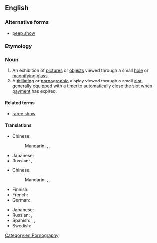 {{also|peep show}}
==English==

===Alternative forms===
* [[peep show]]

===Etymology===
{{compound|en|peep|show}}

===Noun===
{{en-noun}}
{{wikipedia}}

# An exhibition of [[picture]]s or [[object]]s viewed through a small [[hole]] or [[magnifying glass]].
# A [[titillating]] or [[pornographic]] display viewed through a small [[slot]], generally equipped with a [[timer]] to automatically close the slot when [[payment]] has expired.

====Related terms====
* [[raree show]]

====Translations====
{{trans-top|exhibition}}
* Chinese:
*: Mandarin: {{t+|cmn|西洋景|tr=xīyángjǐng|sc=Hani}}, {{t+|cmn|西洋鏡|sc=Hani}}, {{t+|cmn|西洋镜|tr=xīyángjìng|sc=Hani}}
{{trans-mid}}
* Japanese: {{t|ja|ピープショー|tr=pīpushō|sc=Jpan}}
* Russian: {{t|ru|пипшо́у|n}}, {{t+|ru|пип-шо́у|n}}
{{trans-bottom}}

{{trans-top|sex show}}
* Chinese:
*: Mandarin: {{t+|cmn|西洋景|tr=xīyángjǐng|sc=Hani}}, {{t+|cmn|西洋鏡|sc=Hani}}, {{t+|cmn|西洋镜|tr=xīyángjìng|sc=Hani}}
* Finnish: {{t+|fi|peepshow|sc=Cyrl}}
* French: {{t+|fr|peep show|m}}
* German: {{t+|de|Peepshow|f}}
{{trans-mid}}
* Japanese: {{t|ja|ピープショー|tr=pīpushō|sc=Jpan}}
* Russian: {{t|ru|пипшо́у|n}}, {{t+|ru|пип-шо́у|n}}
* Spanish: {{t|es|peepshow|m}}, {{t|es|mundonuevo|m}}, {{t|es|espectáculo sicalíptico|m}}
* Swedish: {{t|sv|peepshow|c}}
{{trans-bottom}}

[[Category:en:Pornography]]